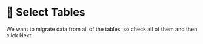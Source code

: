 
# 👐 Select Tables

We want to migrate data from all of the tables, so check all of them and then click Next. 

<Screenshot url="https://www.mongodb.com/products/tools/relational-migrator" src="img/70-image-001.png" alt="Screenshot of the connect modal" />
